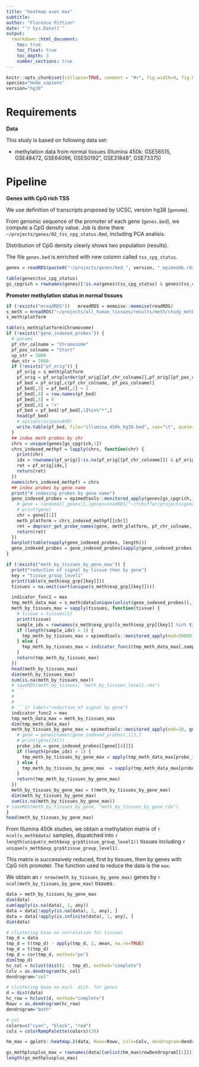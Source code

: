 ```yaml
---
title: "heatmap avec max"
subtitle: 
author: "Florence Pittion"
date: "`r Sys.Date()`"
output: 
  rmarkdown::html_document:
    toc: true
    toc_float: true
    toc_depth: 3
    number_sections: true
---
```




```r
knitr::opts_chunk$set(collapse=TRUE, comment = "#>", fig.width=9, fig.height=6, eval=TRUE, echo=FALSE, results="hide", warning=FALSE)
species="Homo_sapiens"
version="hg38"
```

# Requirements



**Data**

This study is based on following data set:

- methylation data from normal tissues (Illumina 450k: GSE56515, GSE48472, GSE64096, GSE50192", GSE31848", GSE73375)



# Pipeline

**Genes with CpG rich TSS**

We use definition of transcripts proposed by UCSC, version hg38 (`genome`).

From genomic sequence of the promoter of each gene (`genes.bed`), we compute a CpG density value. Job is done there `~/projects/genes/02_tss_cpg_status.Rmd`, including PCA analisis.

Distribution of CpG density clearly shows two population (results).

The file `genes.bed` is enriched with new colomn called `tss_cpg_status`.



```r
genes = readRDS(paste0("~/projects/genes/bed_", version, "_epimeddb.rds"))
```

```r
table(genes$tss_cpg_status)
gs_cpgrich = rownames(genes)[!is.na(genes$tss_cpg_status) & genes$tss_cpg_status=="cpg_rich"]
```


**Promoter methylation status in normal tissues**

```r
if (!exists("mreadRDS"))   mreadRDS = memoise::memoise(readRDS) 
s_meth = mreadRDS("~/projects/all_human_tissues/results/meth/study_meth_all_human_tissues_grch38.rds")
s_meth$platform

```

```r
table(s_meth$platform$Chromosome)
if (!exists("gene_indexed_probes")) {
  # params
  pf_chr_colname = "Chromosome"
  pf_pos_colname = "Start"
  up_str = 2000
  dwn_str = 2000  
  if (!exists("pf_orig")) {
    pf_orig = s_meth$platform
    pf_orig = pf_orig[order(pf_orig[[pf_chr_colname]],pf_orig[[pf_pos_colname]]), ]
    pf_bed = pf_orig[,c(pf_chr_colname, pf_pos_colname)]
    pf_bed[,3] = pf_bed[,2] + 1
    pf_bed[,4] = row.names(pf_bed)
    pf_bed[,5] = 0
    pf_bed[,6] = "+"
    pf_bed = pf_bed[!pf_bed[,1]%in%"*",]
    head(pf_bed)
    # options(scipen=999)
    write.table(pf_bed, file="illumina_450k_hg38.bed", sep="\t", quote=FALSE,row.names=FALSE, col.names=FALSE)    
  }  
  ## index meth probes by chr
  chrs = unique(genes[gs_cpgrich,1])
  chrs_indexed_methpf = lapply(chrs, function(chr) {
    print(chr)
    idx = rownames(pf_orig)[!is.na(pf_orig[[pf_chr_colname]]) & pf_orig[[pf_chr_colname]]==chr]  
    ret = pf_orig[idx,]
    return(ret)
  })
  names(chrs_indexed_methpf) = chrs
  ## index probes by gene name
  print("# indexing probes by gene name")
  gene_indexed_probes = epimedtools::monitored_apply(genes[gs_cpgrich,], 1, function(gene) {
    # gene = randomall_genes[1,]genes=readRDS("~/fchuffar/projects/genes/bed_grch38_epimeddb.rds")
    # print(gene)
    chr = gene[[1]]
    meth_platform = chrs_indexed_methpf[[chr]]
    ret = dmprocr_get_probe_names(gene, meth_platform, pf_chr_colname, pf_pos_colname, up_str, dwn_str) 
    return(ret)
  })
  barplot(table(sapply(gene_indexed_probes, length)))
  gene_indexed_probes = gene_indexed_probes[sapply(gene_indexed_probes, length)>5]
}
```


```r

if (!exists("meth_by_tissues_by_gene_max")) {
  print("reduction of signal by tissue then by gene")
  key = "tissue_group_level1"
  print(table(s_meth$exp_grp[[key]]))
  tissues = na.omit(sort(unique(s_meth$exp_grp[[key]])))

  indicator_func1 = max
  tmp_meth_data_max = s_meth$data[unique(unlist(gene_indexed_probes)),]
  meth_by_tissues_max = sapply(tissues, function(tissue) {
    # tissue = tissues[1]
    print(tissue)
    sample_idx = rownames(s_meth$exp_grp)[s_meth$exp_grp[[key]] %in% tissue]
    if (length(sample_idx) > 1) {
      tmp_meth_by_tissues_max = epimedtools::monitored_apply(mod=50000, tmp_meth_data_max[,sample_idx], 1, indicator_func1, na.rm=TRUE)      
    } else {
      tmp_meth_by_tissues_max = indicator_func1(tmp_meth_data_max[,sample_idx], na.rm=TRUE)
    }
    return(tmp_meth_by_tissues_max)
  })
  head(meth_by_tissues_max)
  dim(meth_by_tissues_max)
  sum(is.na(meth_by_tissues_max))
  # saveRDS(meth_by_tissues, "meth_by_tissues_level1.rds")
  # ```
  #
  #
  # ```{r label="reduction of signal by gene"}
  indicator_func2 = max
  tmp_meth_data_max = meth_by_tissues_max
  dim(tmp_meth_data_max)
  meth_by_tissues_by_gene_max = epimedtools::monitored_apply(mod=10, genes[names(gene_indexed_probes),], 1, function(gene) {
    # gene = genes[names(gene_indexed_probes),][1,]
    # print(gene[[4]])
    probe_idx = gene_indexed_probes[[gene[[4]]]]
    if (length(probe_idx) > 1) {
      tmp_meth_by_tissues_by_gene_max = apply(tmp_meth_data_max[probe_idx,], 2, indicator_func2, na.rm=TRUE)    
    } else {
      tmp_meth_by_tissues_by_gene_max  = sapply(tmp_meth_data_max[probe_idx,], indicator_func2, na.rm=TRUE) 
    }
    return(tmp_meth_by_tissues_by_gene_max)
  })
  meth_by_tissues_by_gene_max = t(meth_by_tissues_by_gene_max)
  dim(meth_by_tissues_by_gene_max)
  sum(is.na(meth_by_tissues_by_gene_max))
# saveRDS(meth_by_tissues_by_gene, "meth_by_tissues_by_gene.rds")
}
head(meth_by_tissues_by_gene_max)
```

From Illumina 450k studies, we obtain a methylation matrix of `r ncol(s_meth$data)` samples, 
dispatched into `r length(unique(s_meth$exp_grp$tissue_group_level1))` tissues 
including `r unique(s_meth$exp_grp$tissue_group_level1)`.

This matrix is successively reduced, first by tissues, then by genes with CpG rich promoter. 
The function used to reduce the data is the `max`.


We obtain an `r nrow(meth_by_tissues_by_gene_max)` genes by `r ncol(meth_by_tissues_by_gene_max)` tissues .



```r
data = meth_by_tissues_by_gene_max
dim(data)
sum(apply(is.na(data), 1, any))
data = data[!apply(is.na(data), 1, any), ]
data = data[!apply(is.infinite(data), 1, any), ]
dim(data)

# clustering base on correlation for tissues
tmp_d = data
tmp_d = t(tmp_d) - apply(tmp_d, 2, mean, na.rm=TRUE)
tmp_d = t(tmp_d)
tmp_d = cor(tmp_d, method="pe")
dim(tmp_d)
hc_col = hclust(dist(1 - tmp_d), method="complete")
Colv = as.dendrogram(hc_col)
dendrogram="col"      

# clustering base on eucl. dist. for genes
d = dist(data)
hc_row = hclust(d, method="complete")
Rowv = as.dendrogram(hc_row)
dendrogram="both"      

# col
colors=c("cyan", "black", "red")
cols = colorRampPalette(colors)(20)

hm_max = gplots::heatmap.2(data, Rowv=Rowv, Colv=Colv, dendrogram=dendrogram, trace="none", col=cols, main=paste0("Mean of mean (", nrow(data), " genes x ", ncol(data), " tissues)"), mar=c(10,5), useRaster=TRUE)


```

```r
gs_methplusplus_max = rownames(data)[unlist(hm_max$rowDendrogram[[1]])]
length(gs_methplusplus_max)
```
